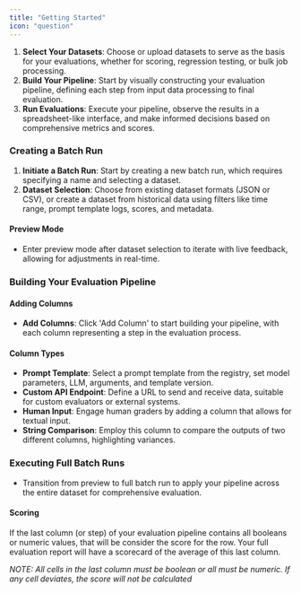 ```yaml
---
title: "Getting Started"
icon: "question"
---
```



1. **Select Your Datasets**: Choose or upload datasets to serve as the basis for your evaluations, whether for scoring, regression testing, or bulk job processing.
2. **Build Your Pipeline**: Start by visually constructing your evaluation pipeline, defining each step from input data processing to final evaluation.
3. **Run Evaluations**: Execute your pipeline, observe the results in a spreadsheet-like interface, and make informed decisions based on comprehensive metrics and scores.

### Creating a Batch Run

1. **Initiate a Batch Run**: Start by creating a new batch run, which requires specifying a name and selecting a dataset.
2. **Dataset Selection**: Choose from existing dataset formats (JSON or CSV), or create a dataset from historical data using filters like time range, prompt template logs, scores, and metadata.

#### Preview Mode

- Enter preview mode after dataset selection to iterate with live feedback, allowing for adjustments in real-time.

### Building Your Evaluation Pipeline

#### Adding Columns

- **Add Columns**: Click 'Add Column' to start building your pipeline, with each column representing a step in the evaluation process.

#### Column Types

- **Prompt Template**: Select a prompt template from the registry, set model parameters, LLM, arguments, and template version.
- **Custom API Endpoint**: Define a URL to send and receive data, suitable for custom evaluators or external systems.
- **Human Input**: Engage human graders by adding a column that allows for textual input.
- **String Comparison**: Employ this column to compare the outputs of two different columns, highlighting variances.

### Executing Full Batch Runs

- Transition from preview to full batch run to apply your pipeline across the entire dataset for comprehensive evaluation.

#### Scoring

If the last column (or step) of your evaluation pipeline contains all booleans or numeric values, that will be consider the score for the row. Your full evaluation report will have a scorecard of the average of this last column.

_NOTE: All cells in the last column must be boolean or all must be numeric. If any cell deviates, the score will not be calculated_
